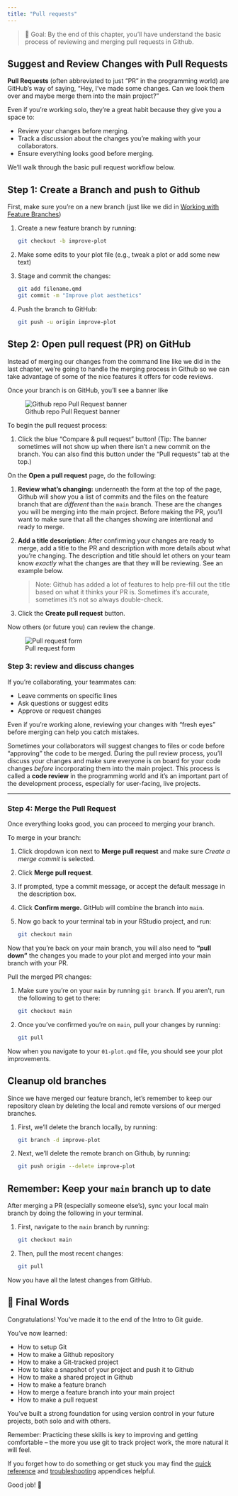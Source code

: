 ```yaml
---
title: "Pull requests"
---
```


> 🎯 Goal: By the end of this chapter, you'll have understand the basic process of reviewing and merging pull requests in Github.

## Suggest and Review Changes with Pull Requests

**Pull Requests** (often abbreviated to just "PR" in the programming world) are GitHub’s way of saying, “Hey, I’ve made some changes. Can we look them over and maybe merge them into the main project?”

Even if you’re working solo, they’re a great habit because they give you a space to:

-   Review your changes before merging.
-   Track a discussion about the changes you're making with your collaborators.
-   Ensure everything looks good before merging.

We'll walk through the basic pull request workflow below.

## Step 1: Create a Branch and push to Github

First, make sure you’re on a new branch (just like we did in [Working with Feature Branches](/intro-to-git/working-with-branches.html))

1.  Create a new feature branch by running: 

    ``` bash
    git checkout -b improve-plot
    ```
1.  Make some edits to your plot file (e.g., tweak a plot or add some new text)
1.  Stage and commit the changes:

    ``` bash
    git add filename.qmd 
    git commit -m "Improve plot aesthetics"
    ```
1. Push the branch to GitHub:

    ``` bash
    git push -u origin improve-plot
    ```

## Step 2: Open pull request (PR) on GitHub

Instead of merging our changes from the command line like we did in the last chapter, we're going to handle the merging process in Github so we can take advantage of some of the nice features it offers for code reviews.

Once your branch is on GitHub, you’ll see a banner like

![Github repo Pull Request banner](../images/pr-banner-example.png)

To begin the pull request process:

1.  Click the blue “Compare & pull request” button! (Tip: The banner sometimes will not show up when there isn't a new commit on the branch. You can also find this button under the “Pull requests” tab at the top.)

On the **Open a pull request** page, do the following:

1.  **Review what’s changing:** underneath the form at the top of the page, Github will show you a list of commits and the files on the feature branch that are *different* than the `main` branch. These are the changes you will be merging into the main project. Before making the PR, you'll want to make sure that all the changes showing are intentional and ready to merge.
1.  **Add a title description**: After confirming your changes are ready to merge, add a title to the PR and description with more details about what you're changing. The description and title should let others on your team know *exactly* what the changes are that they will be reviewing. See an example below.

    > Note: Github has added a lot of features to help pre-fill out the title based on what it thinks your PR is. Sometimes it's accurate, sometimes it's not so always double-check.
1.  Click the **Create pull request** button.

Now others (or future you) can review the change.

![Pull request form](../images/pr-form-example.png)

### Step 3: review and discuss changes

If you're collaborating, your teammates can:

-   Leave comments on specific lines
-   Ask questions or suggest edits
-   Approve or request changes

Even if you’re working alone, reviewing your changes with “fresh eyes” before merging can help you catch mistakes.

Sometimes your collaborators will suggest changes to files or code before "approving" the code to be merged. During the pull review process, you'll discuss your changes and make sure everyone is on board for your code changes *before* incorporating them into the main project. This process is called a **code review** in the programming world and it's an important part of the development process, especially for user-facing, live projects.

------------------------------------------------------------------------

### Step 4: Merge the Pull Request

Once everything looks good, you can proceed to merging your branch.

To merge in your branch:

1. Click dropdown icon next to **Merge pull request** and make sure *Create a merge commit* is selected. 
1. Click **Merge pull request**.
1. If prompted, type a commit message, or accept the default message in the description box.
1. Click **Confirm merge.** GitHub will combine the branch into `main`.
1. Now go back to your terminal tab in your RStudio project, and run:

    ``` bash
    git checkout main
    ```

Now that you're back on your main branch, you will also need to **"pull down"** the changes you made to your plot and merged into your main branch with your PR.

Pull the merged PR changes:

1. Make sure you're on your `main` by running `git branch`. If you aren't, run the following to get to there:

    ``` bash
    git checkout main
    ```
    
1. Once you've confirmed you're on `main`, pull your changes by running:

    ``` bash
    git pull
    ```

Now when you navigate to your `01-plot.qmd` file, you should see your plot improvements.

## Cleanup old branches

Since we have merged our feature branch, let's remember to keep our repository clean by deleting the local and remote versions of our merged branches.

1. First, we'll delete the branch locally, by running:
    
    ``` bash
    git branch -d improve-plot
    ```
1. Next, we'll delete the remote branch on Github, by running:
    
    ``` bash
    git push origin --delete improve-plot
    ```

## Remember: Keep your `main` branch up to date

After merging a PR (especially someone else’s), sync your local main branch by doing the following in your terminal.


1. First, navigate to the `main` branch by running:
   
    ``` bash
    git checkout main
    ```
1. Then, pull the most recent changes:

    ``` bash
    git pull
    ```

Now you have all the latest changes from GitHub.

## 🎉 Final Words
Congratulations! You’ve made it to the end of the Intro to Git guide.

You’ve now learned:

- How to setup Git
- How to make a Github repository
- How to make a Git-tracked project
- How to take a snapshot of your project and push it to Github
- How to make a shared project in Github
- How to make a feature branch
- How to merge a feature branch into your main project
- How to make a pull request

You’ve built a strong foundation for using version control in your future projects, both solo and with others. 

Remember: Practicing these skills is key to improving and getting comfortable -- the more you use git to track project work, the more natural it will feel.

If you forget how to do something or get stuck you may find the [quick reference](/intro-to-git/appendices/a-quick-reference.qmd) and [troubleshooting](/intro-to-git/appendices/a-troubleshooting.qmd) appendices helpful. 

Good job! 🚀
